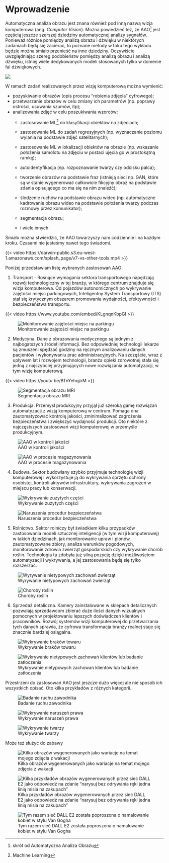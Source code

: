 # Wprowadzenie

Automatyczna analiza obrazu jest znana również pod inną nazwą wizja komputerowa (ang. *Computer Vision*).
Można powiedzieć też, że AAO[^intro-1] jest częścią jeszcze szerszej dziedziny automatycznej analizy sygnałów.
Ponieważ różnice pomiędzy analizą obrazu i dźwięku w niektórych zadaniach będą się zacierać, to poznane metody w toku tego wykładu będzie można śmiało przenieść na inne dziedziny.
Oczywiście uwzględniając szereg podobieństw pomiędzy analizą obrazu i analizą dźwięku, istniej wiele dedykowanych modeli stosowanych tylko w domenie fal dźwiękowych.

[^intro-1]: skrót od Automatyczna Analiza Obrazu

![](https://media.giphy.com/media/nJcXqpOgoFCxO/giphy.gif){fig-align="center"}

W ramach zadań realizowanych przez wizję komputerową można wymienić:

-   pozyskiwanie obrazów (opis procesu "robienia zdjęcia" cyfrowego);
-   przetwarzanie obrazów w celu zmiany ich parametrów (np. poprawy ostrości, usuwania szumów, itp);
-   analizowania zdjęć w celu poszukiwania wzorców:
    -   zastosowanie ML[^intro-2] do klasyfikacji obiektów na zdjęciach;

    -   zastosowanie ML do zadań regresyjnych (np. wyznaczanie poziomu wylania na podstawie zdjęć satelitarnych);

    -   zastosowanie ML w lokalizacji obiektów na obrazie (np. wskazanie położenia samolotu na zdjęciu w postaci ujęcia go w prostokątną ramkę);

    -   autoidentyfikacja (np. rozpoznawanie twarzy czy odcisku palca);

    -   tworzenie obrazów na podstawie fraz (istnieją sieci np. GAN, które są w stanie wygenerować całkowicie fikcyjny obraz na podstawie zdania opisującego co ma się na nim znaleźć);

    -   śledzenie ruchów na podstawie obrazu wideo (np. automatyczne kadrowanie obrazu wideo na podstawie położenia twarzy podczas rozmowy przez komunikator);

    -   segmentacja obrazu;

    -   i wiele innych

[^intro-2]: Machine Learning

Śmiało można stwierdzić, że AAO towarzyszy nam codziennie i na każdym kroku.
Czasami nie jesteśmy nawet tego świadomi.

{{< video https://darwin-public.s3.eu-west-1.amazonaws.com/splash_page/v7-vs-other-tools.mp4  >}}

Poniżej przedstawiam listę wybranych zastosowań AAO:

1.  Transport - Rosnące wymagania sektora transportowego napędzają rozwój technologiczny w tej branży, w którego centrum znajduje się wizja komputerowa. Od pojazdów autonomicznych po wykrywanie zajętości miejsc parkingowych, Inteligentny System Transportowy (ITS) stał się krytycznym obszarem promowania wydajności, efektywności i bezpieczeństwa transportu.

{{< video https://www.youtube.com/embed/KLgnqnKbpGI >}}

![Monitorowanie zajętości miejsc na parkingu](https://assets-global.website-files.com/5d7b77b063a9066d83e1209c/60fc59829c5d3f40c63c8c79_kgfTLrY0PWEI5RosfrI1paxVhOQUsaI28fJHdMc45d0MDugcMLTWlajG5GN1zRdm-SHafTGXgiUoRRHLDci1XGvPLjKnN-xNwIKJrS2hQu8nVM3gHMyXGIY3rtqneCmZT6XvCJS4.png)

2. Medycyna. Dane z obrazowania medycznego są jednym z najbogatszych źródeł informacji. Bez odpowiedniej technologii lekarze są zmuszeni spędzać godziny na ręcznym analizowaniu danych pacjentów i wykonywaniu prac administracyjnych. Na szczęście, wraz z upływem lat i rozwojem technologii, branża opieki zdrowotnej stała się jedną z najszybciej przyjmujących nowe rozwiązania automatyzacji, w tym wizję komputerową. 

{{< video https://youtu.be/BTnYehqjirM >}}

![Segmentacja obrazu MRI](https://assets-global.website-files.com/5d7b77b063a9066d83e1209c/60fc598232f27002f1d6723b_BtnZghsPM9o_nFMZ400x1daKiqlT7jU4JyS7tpVVb4OwDmGWMy-om3a1Ja74hiKJOY76_mpz3piP552O2tU9ICBKr3JVsxV3p2BNhnEp0FPlXxlY4DQooC4NT9e2XdHBPyEt4iQq.gif)

3. Produkcja. Przemysł produkcyjny przyjął już szeroką gamę rozwiązań automatyzacji z wizją komputerową w centrum. Pomaga ona zautomatyzować kontrolę jakości, zminimalizować zagrożenia bezpieczeństwa i zwiększyć wydajność produkcji. Oto niektóre z najczęstszych zastosowań wizji komputerowej w przemyśle produkcyjnym.

![AAO w kontroli jakości](https://assets-global.website-files.com/5d7b77b063a9066d83e1209c/60fd7cd55dbbe9aa16a0a72d_missing%20pill.PNG)

![AAO w procesie magazynowania](https://assets-global.website-files.com/5d7b77b063a9066d83e1209c/60fc598357f2fab35086a350_wjjK4s_ju-B4NmwOsMwECiQs7XcfktM9Z97pBSH9cgzs_E9UA7rbE4FUcm5HB0JZ0Qdu_jFUy_FJnnb6rxowfJKXWICqRf6Az0EOsa3yd4rdmd2hB6vw81cel9OxL6ho6YCepeag.png)

4. Budowa. Sektor budowlany szybko przyjmuje technologię wizji komputerowej i wykorzystuje ją do wykrywania sprzętu ochrony osobistej, kontroli aktywów infrastruktury, wykrywania zagrożeń w miejscu pracy lub konserwacji. 

![Wykrywanie zużytych części](https://assets-global.website-files.com/5d7b77b063a9066d83e1209c/60fc598357f2fa0e1286a34f_tTzWALM99EjqnbscUwWS5IjXfGJeZO8cH4E9t_0RRBf5kttI6fUe5Wg76rxZ9xfjbWgQjd9SpjNiEYYzBw3zPTdjABAiOk2u0Luy5csiiBCsOhCNfrU7_WvBs15jMtKOhIsU8zhE.png)

![Naruszenia procedur bezpieczeństwa](https://assets-global.website-files.com/5d7b77b063a9066d83e1209c/60fc59839d50654852d23dfb__Hi-nntl-MVNlAJUdLKKxS1pm0rBdSMyKexEpDUIYQ8_jPU0hezOnOSnLOeLOzOxOFipEbVgDg3bCzN2YO0USrETgJzgvBIe3QU1VGv5-ES1x8BrPX2JDAtyfzSRQFtQCy3HTtiU.jpeg)

5. Rolnictwo. Sektor rolniczy był świadkiem kilku przypadków zastosowania modeli sztucznej inteligencji (w tym wizji komputerowej) w takich dziedzinach, jak monitorowanie upraw i plonów, zautomatyzowane zbiory, analiza warunków pogodowych, monitorowanie zdrowia zwierząt gospodarskich czy wykrywanie chorób roślin. Technologia ta zdobyła już silną pozycję dzięki możliwościom automatyzacji i wykrywania, a jej zastosowania będą się tylko rozszerzać.

![Wyrywanie nietypowych zachowań zwierząt](https://assets-global.website-files.com/5d7b77b063a9066d83e1209c/60fc5984d806aa3e13f43f6d__2ixaxqamXj_YjFrTKHtEjoF7WWIcd8RG-zZax-fPNBpmAtmtHphHqA2OgBvwIoNaiX2pp7mfStLcAEj_pavsv6fptBiiZXyDOTCazzfrnVp7q9YmxCw7iwS5M3gwUFGr5FXoWyZ.png)

![Choroby roślin](https://assets-global.website-files.com/5d7b77b063a9066d83e1209c/60fc598432f27058b5d6723c_dHWjLelZK7zoop9w_DXZvM8x5L_0gBDS4LULfyyFX2L3c4lB1iU-vWnyHbQAEmuCEGP1PUja38D5PwQbgjKOV2Z9PW61Rb18K7rT-qtxIJSrgZ1osK0z17ZiWCcw87FGOaVUSxy9.png)

6. Sprzedaż detaliczna. Kamery zainstalowane w sklepach detalicznych pozwalają sprzedawcom zbierać duże ilości danych wizualnych pomocnych w projektowaniu lepszych doświadczeń klientów i pracowników. Rozwój systemów wizji komputerowej do przetwarzania tych danych sprawia, że cyfrowa transformacja branży realnej staje się znacznie bardziej osiągalna.

![Wykrywanie braków towaru](https://assets-global.website-files.com/5d7b77b063a9066d83e1209c/60fd9a0e575c8541c8c6eea7_missing%20products.PNG)

![Wykrywanie nietypowych zachowań klientów lub badanie zatłoczenia](https://assets-global.website-files.com/5d7b77b063a9066d83e1209c/60fc5985d3713414bc52a802_ASiEMtMMPiPu7Wu9WUr_0amhXbxV0_94PD8-pZuI9zXe4EnVFyUfKqWHfMPQ79THYjNahS5pfOoev0_EJ9FnkB4pdRW5ZfJYR8HfAxK_nO5BTd4ZQKkkM1DmL1sGjFN5VjnUamwG.png)

Przestrzeni do zastosowań AAO jest jeszcze dużo więcej ale nie sposób ich wszystkich opisać. Oto kilka przykładów z różnych kategorii.

![Badanie ruchu zawodnika](https://viso.ai/wp-content/uploads/2021/01/human-pose-estimation-deep-learning.gif)

![Wykrywanie naruszeń prawa](https://viso.ai/wp-content/uploads/2021/05/video-analytics-fence-detection.jpg)

![Wykrywanie twarzy](https://www.malwarebytes.com/blog/news/2021/11/asset_upload_file64984_232483.png)

Może też służyć do zabawy

![Kilka obrazów wygenerowanych jako wariacje na temat mojego zdjęcia z wakacji](images/Zrzut ekranu 2023-01-3 o 19.50.20.png)

![Kilka przykładów obrazów wygenerowanych przez sieć DALL E2 jako odpowiedź na zdanie "narysuj bez odrywania ręki jedna linią misia na zakupach"](images/Zrzut ekranu 2023-01-3 o 19.50.45.png)

![Tym razem sieć DALL E2 została poproszona o namalowanie kobiet w stylu Van Gogha](images/Zrzut ekranu 2023-01-5 o 13.42.47.png)